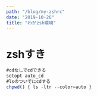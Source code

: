 ---
path: "/blog/my-zshrc"
date: "2019-10-26"
title: "わがzsh環境"
---

# zshすき

```js
#cdなしでcdできる
setopt auto_cd 
#lsのついでにcdする
chpwd() { ls -ltr --color=auto }
```